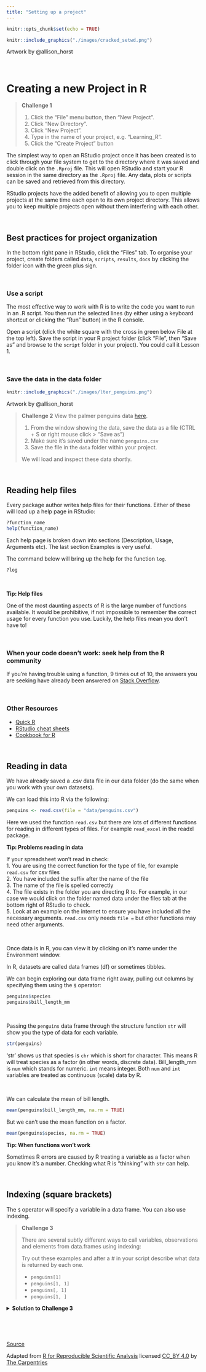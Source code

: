 ```yaml
---
title: "Setting up a project"
---
```


```r
knitr::opts_chunk$set(echo = TRUE)
```

```r
knitr::include_graphics("./images/cracked_setwd.png")
```
Artwork by @allison_horst

<br>

# Creating a new Project in R


> **Challenge 1**
>
> 1. Click the "File" menu button, then "New Project".
> 2. Click "New Directory".
> 3. Click "New Project".
> 4. Type in the name of your project, e.g. "Learning_R".
> 5. Click the "Create Project" button

The simplest way to open an RStudio project once it has been created is to click
through your file system to get to the directory where it was saved and double
click on the `.Rproj` file. This will open RStudio and start your R session in the
same directory as the `.Rproj` file. Any data, plots or scripts can be saved and 
retrieved from this directory.  

RStudio projects have the added benefit of
allowing you to open multiple projects at the same time each open to its own
project directory. This allows you to keep multiple projects open without them
interfering with each other.

<br>

## Best practices for project organization

In the bottom right pane in RStudio, click the "Files" tab. To organise your project, create folders called `data`, `scripts`, `results`, `docs` by clicking the folder icon with the green plus sign. 

<br>

### Use a script

The most effective way to work with R is to write the code you want to run in an .R script. You then run the selected lines (by either using a keyboard shortcut or clicking the "Run" button) in the R console.

Open a script (click the white square with the cross in green below File at the top left). Save the script in your R project folder (click "File", then "Save as" and browse to the `script` folder in your project). You could call it Lesson 1.

<br>

### Save the data in the data folder

```r
knitr::include_graphics("./images/lter_penguins.png")
```
Artwork by @allison_horst


> **Challenge 2**
> View the palmer penguins data [here](https://raw.githubusercontent.com/acriach/r_teaching/main/data/penguins.csv).
>
> 1. From the window showing the data, save the data as a file (CTRL + S or right mouse click > "Save as")
> 2. Make sure it's saved under the name `penguins.csv`
> 3. Save the file in the `data` folder within your project.
>
> We will load and inspect these data shortly.

<br>

## Reading help files

Every package author writes help files for their functions. Either of these will load up a help page in RStudio:

```r
?function_name
help(function_name)
```

Each help page is broken down into sections (Description, Usage, Arguments etc). The last section Examples is very useful.  

The command below will bring up the help for the function `log`.

```r
?log
```

<br>

:::: {.darkorchidbox data-latex=""}
::: {.center data-latex=""}
**Tip: Help files**
:::

One of the most daunting aspects of R is the large number of functions available. It would be prohibitive, if not impossible to remember the correct usage for every function you use. Luckily, the help files mean you don't have to!  

::::

<br>


### When your code doesn't work: seek help from the R community

If you're having trouble using a function, 9 times out of 10,
the answers you are seeking have already been answered on
[Stack Overflow](http://stackoverflow.com/).

<br>

### Other Resources

* [Quick R](http://www.statmethods.net/)
* [RStudio cheat sheets](http://www.rstudio.com/resources/cheatsheets/)
* [Cookbook for R](http://www.cookbook-r.com/)

<br>

## Reading in data


We have already saved a .csv data file in our data folder (do the same when you work with your own datasets).

We can load this into R via the following:

```r
penguins <- read.csv(file = "data/penguins.csv")
```

Here we used the function `read.csv` but there are lots of different functions for reading in different types of files. For example `read_excel` in the readxl package. 

:::: {.darkorchidbox data-latex=""}
::: {.center data-latex=""}
**Tip: Problems reading in data**
:::

If your spreadsheet won't read in check:  
1. You are using the correct function for the type of file, for example <kbd>`read.csv`</kbd> for csv files  
2. You have included the suffix after the name of the file  
3. The name of the file is spelled correctly  
4. The file exists in the folder you are directing R to. For example, in our case we would click on the folder named data under the files tab at the bottom right of RStudio to check.   
5. Look at an example on the internet to ensure you have included all the necessary arguments. `read.csv` only needs `file =` but other functions may need other arguments.  

::::


<br>


Once data is in R, you can view it by clicking on it's name under the Environment window.  

In R, datasets are called data frames (df) or sometimes tibbles.  

We can begin exploring our data frame right away, pulling out columns by specifying
them using the `$` operator:

```r
penguins$species
penguins$bill_length_mm
```

<br>

Passing the `penguins` data frame through the structure function `str` will show you the type of data for each variable.

```r
str(penguins)
```


'str' shows us that species is `chr` which is short for character. This means R will treat species as a factor (in other words, discrete data). Bill_length_mm is `num` which stands for numeric. `int` means integer. Both `num` and `int` variables are treated as continuous (scale) data by R.

<br>

We can calculate the mean of bill length.
```r
mean(penguins$bill_length_mm, na.rm = TRUE)
```

But we can't use the mean function on a factor.
```r
mean(penguins$species, na.rm = TRUE)
```

:::: {.darkorchidbox data-latex=""}
::: {.center data-latex=""}
**Tip: When functions won't work**
:::

Sometimes R errors are caused by R treating a variable as a factor when you know it's a number. Checking what R is "thinking" with <kbd>`str`</kbd> can help.

::::

<br>

## Indexing (square brackets)

The `$` operator will specify a variable in a data frame. You can also use indexing.

> **Challenge 3**
>
> There are several subtly different ways to call variables, observations and
> elements from data.frames using indexing:
>
> Try out these examples and after a # in your script describe what data is returned by each one.
>
> - `penguins[1]`
> - `penguins[1, 1]`
> - `penguins[, 1]`
> - `penguins[1, ]`


<details>
  <summary>**Solution to Challenge 3**</summary>

```r
penguins[1]
```

Calls the data in column 1.

<br>

```r
penguins[1, 1]
```
Calls the information that is in the first row, first column. 

<br>

```r
penguins[, 1]
```

Also, calls the first column.

<br>

```r
penguins[1, ]
```

Calls the first row.
</details>


<br>

<br>

[Source](https://github.com/acriach/r_teaching)  

Adapted from [R for Reproducible Scientific Analysis](https://swcarpentry.github.io/r-novice-gapminder/) licensed [CC_BY 4.0](https://creativecommons.org/licenses/by/4.0/) by [The Carpentries](https://carpentries.org/)
